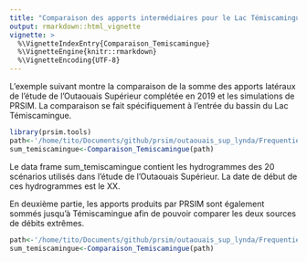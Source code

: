```yaml
---
title: "Comparaison des apports intermédiaires pour le Lac Témiscamingue"
output: rmarkdown::html_vignette
vignette: >
  %\VignetteIndexEntry{Comparaison_Temiscamingue}
  %\VignetteEngine{knitr::rmarkdown}
  %\VignetteEncoding{UTF-8}
---
```

L'exemple suivant montre la comparaison de la somme des apports latéraux de l'étude de l'Outaouais Supérieur complétée en 2019 et les simulations de PRSIM. La comparaison se fait spécifiquement à l'entrée du bassin du Lac Témiscamingue.

```r
library(prsim.tools)
path<-'/home/tito/Documents/github/prsim/outaouais_sup_lynda/Frequentielles/Apports_Lateraux_Methode_Extreme_prt/Q10000'
sum_temiscamingue<-Comparaison_Temiscamingue(path)
```

Le data frame sum_temiscamingue contient les hydrogrammes des 20 scénarios utilisés dans l'étude de l'Outaouais Supérieur. La date de début de ces hydrogrammes est le XX.

En deuxième partie, les apports produits par PRSIM sont également sommés jusqu'à Témiscamingue afin de pouvoir comparer les deux sources de débits extrêmes.

```r
path<-'/home/tito/Documents/github/prsim/outaouais_sup_lynda/Frequentielles/Apports_Lateraux_Methode_Extreme_prt/Q10000'
sum_temiscamingue<-Comparaison_Temiscamingue(path)
```
